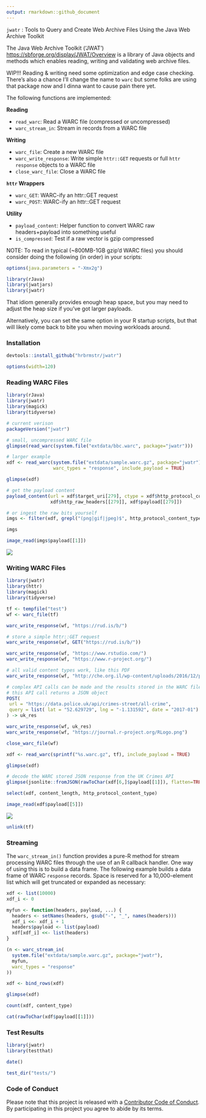 ```yaml
---
output: rmarkdown::github_document
---
```


`jwatr` : Tools to Query and Create Web Archive Files Using the Java Web Archive Toolkit

The Java Web Archive Toolkit ('JWAT') <https://sbforge.org/display/JWAT/Overview>
is a library of Java objects and methods which enables reading, writing and validating web archive files.

WIP!!! Reading & writing need some optimization and edge case checking. There's also a chance I'll change the name to `warc` but some folks are using that package now and I dinna want to cause pain there yet.

The following functions are implemented:

**Reading**

- `read_warc`:	Read a WARC file (compressed or uncompressed)
- `warc_stream_in`:	Stream in records from a WARC file

**Writing**

- `warc_file`:	Create a new WARC file
- `warc_write_response`:	Write simple `httr::GET` requests or full `httr` `response` objects to a WARC file
- `close_warc_file`:	Close a WARC file

**`httr` Wrappers**

- `warc_GET`:	WARC-ify an httr::GET request
- `warc_POST`:	WARC-ify an httr::GET request

**Utility**

- `payload_content`:	Helper function to convert WARC raw headers+payload into something useful
- `is_compressed`:	Test if a raw vector is gzip compressed

NOTE: To read in typical (~800MB-1GB gzip'd WARC files) you should consider doing the following (in order) in your scripts:

```r
options(java.parameters = "-Xmx2g")

library(rJava)
library(jwatjars)
library(jwatr)
```

That idiom generally provides enough heap space, but you may need to adjust the heap size if you've got larger payloads.

Alternatively, you can set the same option in your R startup scripts, but that will likely come back to bite you when moving workloads around.

### Installation

```r
devtools::install_github("hrbrmstr/jwatr")
```

```r
options(width=120)
```

### Reading WARC Files

```r
library(rJava)
library(jwatr)
library(magick)
library(tidyverse)

# current verison
packageVersion("jwatr")
```

```r
# small, uncompressed WARC file
glimpse(read_warc(system.file("extdata/bbc.warc", package="jwatr")))

# larger example
xdf <- read_warc(system.file("extdata/sample.warc.gz", package="jwatr"),
                 warc_types = "response", include_payload = TRUE)

glimpse(xdf)

# get the payload content
payload_content(url = xdf$target_uri[279], ctype = xdf$http_protocol_content_type[279], 
                xdf$http_raw_headers[[279]], xdf$payload[[279]])

# or ingest the raw bits yourself
imgs <- filter(xdf, grepl("(png|gif|jpeg)$", http_protocol_content_type))

imgs

image_read(imgs$payload[[1]])
```

![](imgs/img1.jpeg)

### Writing WARC Files

```r
library(jwatr)
library(httr)
library(magick)
library(tidyverse)

tf <- tempfile("test")
wf <- warc_file(tf)

warc_write_response(wf, "https://rud.is/b/")

# store a simple httr::GET request
warc_write_response(wf, GET("https://rud.is/b/"))

warc_write_response(wf, "https://www.rstudio.com/")
warc_write_response(wf, "https://www.r-project.org/")

# all valid content types work, like this PDF
warc_write_response(wf, "http://che.org.il/wp-content/uploads/2016/12/pdf-sample.pdf")

# complex API calls can be made and the results stored in the WARC file as well
# this API call returns a JSON object
POST(
 url = "https://data.police.uk/api/crimes-street/all-crime",
 query = list( lat = "52.629729", lng = "-1.131592", date = "2017-01")
) -> uk_res

warc_write_response(wf, uk_res)
warc_write_response(wf, "https://journal.r-project.org/RLogo.png")

close_warc_file(wf)

xdf <- read_warc(sprintf("%s.warc.gz", tf), include_payload = TRUE)

glimpse(xdf)

# decode the WARC stored JSON response from the UK Crimes API
glimpse(jsonlite::fromJSON(rawToChar(xdf[6,]$payload[[1]]), flatten=TRUE))

select(xdf, content_length, http_protocol_content_type)

image_read(xdf$payload[[5]])
```

![](imgs/img2.png)

```r
unlink(tf)
```

### Streaming

The `warc_stream_in()` function provides a pure-R method for stream processing WARC
files through the use of an R callback handler. One way of using this is to build a
data frame. The following example builds a data frame of WARC `response` records. Space
is reserved for a 10,000-element list which will get truncated or expanded as necessary:

```r
xdf <- list(10000)
xdf_i <- 0

myfun <- function(headers, payload, ...) {
  headers <- setNames(headers, gsub("-", "_", names(headers)))
  xdf_i <<- xdf_i + 1
  headers$payload <- list(payload)
  xdf[xdf_i] <<- list(headers)
}

(n <- warc_stream_in(
  system.file("extdata/sample.warc.gz", package="jwatr"),
  myfun,
  warc_types = "response"
))

xdf <- bind_rows(xdf)

glimpse(xdf)

count(xdf, content_type)

cat(rawToChar(xdf$payload[[1]]))
```

### Test Results

```r
library(jwatr)
library(testthat)

date()

test_dir("tests/")
```

### Code of Conduct

Please note that this project is released with a [Contributor Code of Conduct](CONDUCT.md). By participating in this project you agree to abide by its terms.